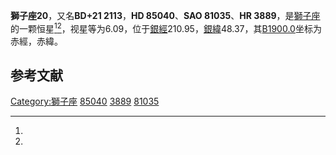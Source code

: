 {{Starbox begin
| name = 獅子座20
}}
{{Starbox observe
| epoch = [[J2000.0|J2000.0]]
| constell = [[獅子座|獅子座]]<ref name=SIMBAD>{{cite web
 | url=http://simbad.u-strasbg.fr/simbad/sim-id?Ident=HR+3889
 | title=Pulsating variable Star
 | publisher=Centre de Données astronomiques de Strasbourg
 | work=SIMBAD
 | accessdate=2012-07-13
 | archive-date=2019-08-11
 | archive-url=https://web.archive.org/web/20190811154124/http://simbad.u-strasbg.fr/simbad/sim-id?Ident=HR+3889
 | dead-url=no
 }}</ref><ref name=DATA>{{cite web
 | url=http://vizier.u-strasbg.fr/viz-bin/VizieR-5?-out.add=.&-source=5050&-corr=PK=HR&-out.max=9999&HR=3889
 | title=VizieR Detailed Page
 | accessdate=2012-07-13
 | archive-date=2019-08-19
 | archive-url=https://web.archive.org/web/20190819165405/http://vizier.u-strasbg.fr/viz-bin/VizieR-5?-out.add=.&-source=5050&-corr=PK=HR&-out.max=9999&HR=3889
 | dead-url=no
 }}</ref>
| 星官 = 
| ra = {{RA|9|49|50.1}}<ref name=SIMBAD /><ref name=DATA />
| dec = {{DEC|+21|10|46}}<ref name=SIMBAD /><ref name=DATA />
| appmag_v = 6.09<ref name=SIMBAD /><ref name=DATA />
}}
{{Starbox character
| class = A7IVn<ref name=SIMBAD /><ref name=DATA />
| b-v = 0.25<ref name=SIMBAD /><ref name=DATA />
| u-b = 0.18<ref name=SIMBAD /><ref name=DATA />
| r-i = <ref name=SIMBAD /><ref name=DATA />
| variable = 
}}
{{Starbox astrometry
| radial_v = 0.18
| prop_mo_ra = 26
| parallax = 
| p_error = 
}}
{{Starbox catalog
| names =BD+21 2113，[[SAO星表|SAO]] 81035，[[HD星表|HD]] 85040，[[HR星表|HR]] 3889}}
{{Starbox reference |Simbad=HR+3889}}
{{Starbox end}}

'''獅子座20'''，又名'''BD+21 2113'''，'''HD 85040'''、'''SAO 81035'''、'''HR 3889'''，是[[獅子座|獅子座]]的一颗恒星<ref name=SIMBAD /><ref name=DATA />，视星等为6.09，位于[[銀道座標系|銀經]]210.95，[[銀道座標系|銀緯]]48.37，其[[B1900.0|B1900.0]]坐标为赤經{{RA|9|44|14.3}}，赤緯{{DEC|+21|48.37|44}}。

== 参考文献 ==
{{reflist}}

{{star-stub}}

{{獅子座恒星}}
[[Category:獅子座|Category:獅子座]]
[[Category:HD和HDE天體|85040]]
[[Category:HR天體|3889]]
[[Category:SAO天體|81035]]